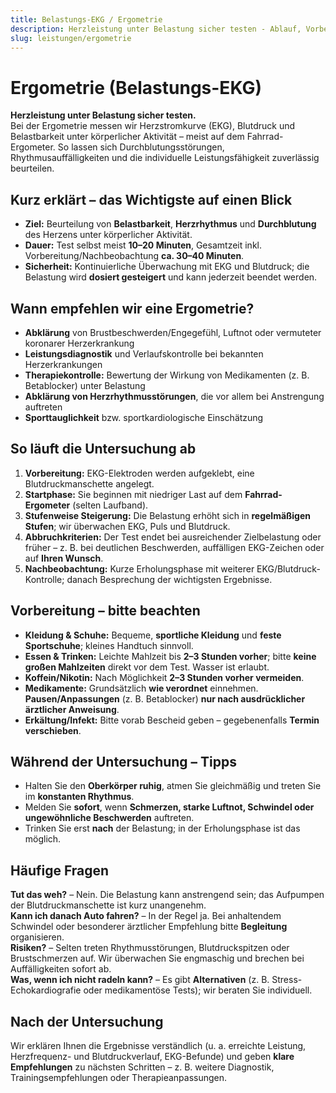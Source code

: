 ```yaml
---
title: Belastungs-EKG / Ergometrie
description: Herzleistung unter Belastung sicher testen - Ablauf, Vorbereitung und Auswertung. Online-Termin beim Kardiologen & Wahlarzt in Linz.
slug: leistungen/ergometrie
---
```



# Ergometrie (Belastungs-EKG)

**Herzleistung unter Belastung sicher testen.**  
Bei der Ergometrie messen wir Herzstromkurve (EKG), Blutdruck und Belastbarkeit unter körperlicher Aktivität – meist auf dem Fahrrad-Ergometer. So lassen sich Durchblutungsstörungen, Rhythmusauffälligkeiten und die individuelle Leistungsfähigkeit zuverlässig beurteilen.

## Kurz erklärt – das Wichtigste auf einen Blick

- **Ziel:** Beurteilung von **Belastbarkeit**, **Herzrhythmus** und **Durchblutung** des Herzens unter körperlicher Aktivität.
- **Dauer:** Test selbst meist **10–20 Minuten**, Gesamtzeit inkl. Vorbereitung/Nachbeobachtung **ca. 30–40 Minuten**.
- **Sicherheit:** Kontinuierliche Überwachung mit EKG und Blutdruck; die Belastung wird **dosiert gesteigert** und kann jederzeit beendet werden.

## Wann empfehlen wir eine Ergometrie?

- **Abklärung** von Brustbeschwerden/Engegefühl, Luftnot oder vermuteter koronarer Herzerkrankung
- **Leistungsdiagnostik** und Verlaufskontrolle bei bekannten Herzerkrankungen
- **Therapiekontrolle:** Bewertung der Wirkung von Medikamenten (z. B. Betablocker) unter Belastung
- **Abklärung von Herzrhythmusstörungen**, die vor allem bei Anstrengung auftreten
- **Sporttauglichkeit** bzw. sportkardiologische Einschätzung

## So läuft die Untersuchung ab

1. **Vorbereitung:** EKG-Elektroden werden aufgeklebt, eine Blutdruckmanschette angelegt.
2. **Startphase:** Sie beginnen mit niedriger Last auf dem **Fahrrad-Ergometer** (selten Laufband).
3. **Stufenweise Steigerung:** Die Belastung erhöht sich in **regelmäßigen Stufen**; wir überwachen EKG, Puls und Blutdruck.
4. **Abbruchkriterien:** Der Test endet bei ausreichender Zielbelastung oder früher – z. B. bei deutlichen Beschwerden, auffälligen EKG-Zeichen oder auf **Ihren Wunsch**.
5. **Nachbeobachtung:** Kurze Erholungsphase mit weiterer EKG/Blutdruck-Kontrolle; danach Besprechung der wichtigsten Ergebnisse.

## Vorbereitung – bitte beachten

- **Kleidung & Schuhe:** Bequeme, **sportliche Kleidung** und **feste Sportschuhe**; kleines Handtuch sinnvoll.
- **Essen & Trinken:** Leichte Mahlzeit bis **2–3 Stunden vorher**; bitte **keine großen Mahlzeiten** direkt vor dem Test. Wasser ist erlaubt.
- **Koffein/Nikotin:** Nach Möglichkeit **2–3 Stunden vorher vermeiden**.
- **Medikamente:** Grundsätzlich **wie verordnet** einnehmen. **Pausen/Anpassungen** (z. B. Betablocker) **nur nach ausdrücklicher ärztlicher Anweisung**.
- **Erkältung/Infekt:** Bitte vorab Bescheid geben – gegebenenfalls **Termin verschieben**.

## Während der Untersuchung – Tipps

- Halten Sie den **Oberkörper ruhig**, atmen Sie gleichmäßig und treten Sie im **konstanten Rhythmus**.
- Melden Sie **sofort**, wenn **Schmerzen, starke Luftnot, Schwindel oder ungewöhnliche Beschwerden** auftreten.
- Trinken Sie erst **nach** der Belastung; in der Erholungsphase ist das möglich.

## Häufige Fragen

**Tut das weh?** – Nein. Die Belastung kann anstrengend sein; das Aufpumpen der Blutdruckmanschette ist kurz unangenehm.  
**Kann ich danach Auto fahren?** – In der Regel ja. Bei anhaltendem Schwindel oder besonderer ärztlicher Empfehlung bitte **Begleitung** organisieren.  
**Risiken?** – Selten treten Rhythmusstörungen, Blutdruckspitzen oder Brustschmerzen auf. Wir überwachen Sie engmaschig und brechen bei Auffälligkeiten sofort ab.  
**Was, wenn ich nicht radeln kann?** – Es gibt **Alternativen** (z. B. Stress-Echokardiografie oder medikamentöse Tests); wir beraten Sie individuell.

## Nach der Untersuchung

Wir erklären Ihnen die Ergebnisse verständlich (u. a. erreichte Leistung, Herzfrequenz- und Blutdruckverlauf, EKG-Befunde) und geben **klare Empfehlungen** zu nächsten Schritten – z. B. weitere Diagnostik, Trainingsempfehlungen oder Therapieanpassungen.

<ScheduleAppointment></ScheduleAppointment>
